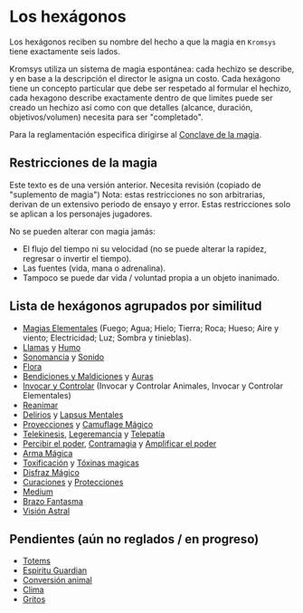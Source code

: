 
# Los hexágonos

Los hexágonos reciben su nombre del hecho a que la magia en `Kromsys` tiene exactamente seis lados.

Kromsys utiliza un sistema de magia espontánea: cada hechizo se describe, y en base
a la descripción el director le asigna un costo. Cada hexágono tiene un concepto
particular que debe ser respetado al formular el hechizo, cada hexagono describe
exactamente dentro de que limites puede ser creado un hechizo así como con que
detalles (alcance, duración, objetivos/volumen) necesita para ser "completado".

Para la reglamentación especifica dirigirse al [Conclave de la magia](/docs/ruling-magic).

## Restricciones de la magia

<Callout type="warning" emoji="🔎">
  Este texto es de una versión anterior. Necesita revisión (copiado de
  "suplemento de magia")
</Callout>
Nota: estas restricciones no son arbitrarias, derivan de un extensivo periodo de
ensayo y error. Estas restricciones solo se aplican a los personajes jugadores.

No se pueden alterar con magia jamás:

- El flujo del tiempo ni su velocidad (no se puede alterar la rapidez, regresar o invertir el tiempo).
- Las fuentes (vida, mana o adrenalina).
- Tampoco se puede dar vida / voluntad propia a un objeto inanimado.

## Lista de hexágonos agrupados por similitud

- [Magias Elementales](/docs/list-hexagons/e01) (Fuego; Agua; Hielo; Tierra; Roca; Hueso; Aire y viento; Electricidad; Luz; Sombra y tinieblas).
- [Llamas](/docs/list-hexagons/e01L1) y [Humo](/docs/list-hexagons/e01L2)
- [Sonomancia](/docs/list-hexagons/e02) y [Sonido](/docs/list-hexagons/e02L1)
- [Flora](/docs/list-hexagons/e03)
- [Bendiciones y Maldiciones](/docs/list-hexagons/e04) y [Auras](/docs/list-hexagons/e04B)
- [Invocar y Controlar](/docs/list-hexagons/e05) (Invocar y Controlar Animales, Invocar y Controlar Elementales)
- [Reanimar](/docs/list-hexagons/e20)
- [Delirios](/docs/list-hexagons/e06) y [Lapsus Mentales](/docs/list-hexagons/e06L1)
- [Proyecciones](/docs/list-hexagons/e07) y [Camuflage Mágico](/docs/list-hexagons/e07L1)
- [Telekinesis](/docs/list-hexagons/e08), [Legeremancia](/docs/list-hexagons/e09) y [Telepatía](/docs/list-hexagons/e10)
- [Percibir el poder](/docs/list-hexagons/e11), [Contramagia](/docs/list-hexagons/e12) y [Amplificar el poder](/docs/list-hexagons/e13)
- [Arma Mágica](/docs/list-hexagons/e14)
- [Toxificación](/docs/list-hexagons/e15) y [Tóxinas magicas](/docs/list-hexagons/e15L1)
- [Disfraz Mágico](/docs/list-hexagons/e16)
- [Curaciones](/docs/list-hexagons/e17) y [Protecciones](/docs/list-hexagons/e18)
- [Medium](/docs/list-hexagons/e21)
- [Brazo Fantasma](/docs/list-hexagons/e22)
- [Visión Astral](/docs/list-hexagons/e23)

## Pendientes (aún no reglados / en progreso)
- [Totems](/docs/list-hexagons/e24)
- [Espiritu Guardian](/docs/list-hexagons/e25)
- [Conversión animal](/docs/list-hexagons/e26)
- [Clima](/docs/list-hexagons/e27)
- [Gritos](/docs/list-hexagons/e28)
